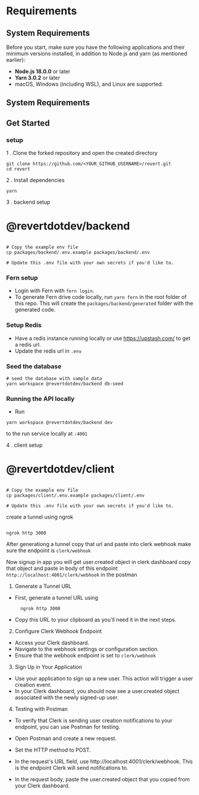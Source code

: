 # Requirements
## System Requirements

Before you start, make sure you have the following applications and their minimum versions installed, in addition to Node.js and yarn (as mentioned earlier):

- **Node.js 18.0.0** or later
- **Yarn 3.0.2** or later
- macOS, Windows (including WSL), and Linux are supported.

## System Requirements

## Get Started
### **setup**

1 . Clone the forked repository and open the created directory

```shell
git clone https://github.com/<YOUR_GITHUB_USERNAME>/revert.git
cd revert

```

2 . Install dependencies

```shell 
yarn
```

3 . backend setup

# @revertdotdev/backend

```shell

# Copy the example env file
cp packages/backend/.env.example packages/backend/.env

# Update this .env file with your own secrets if you'd like to.

```

### Fern setup

-   Login with Fern with `fern login`.
-   To generate Fern drive code locally, run `yarn fern` in the root folder of this repo. This will create the `packages/backend/generated` folder with the generated code.

### Setup Redis

-   Have a redis instance running locally or use https://upstash.com/ to get a redis url.
-   Update the redis url in `.env`

### Seed the database

```shell
# seed the database with sample data
yarn workspace @revertdotdev/backend db-seed

```

### Running the API locally

-   Run 
```shell 
yarn workspace @revertdotdev/backend dev 
``` 
to the run service locally at `:4001`

4 . client setup

# @revertdotdev/client

```shell

# Copy the example env file
cp packages/client/.env.example packages/client/.env

# Update this .env file with your own secrets if you'd like to.

```

create a tunnel using ngrok

```shell

ngrok http 3000
```

After generationg a tunnel copy that url and paste into clerk webhook
make sure the endpoint is `clerk/webhook` 

Now signup in app you will get user.created object in clerk dashboard copy that object
and paste in body of this endpoint `http://localhost:4001/clerk/webhook` in the postman 

1. Generate a Tunnel URL

- First, generate a tunnel URL using 
  ```shell
    ngrok http 3000
  ```
- Copy this URL to your clipboard as you'll need it in the next steps.

2. Configure Clerk Webhook Endpoint

- Access your Clerk dashboard.
- Navigate to the webhook settings or configuration section.
- Ensure that the webhook endpoint is set to `clerk/webhook` 

3. Sign Up in Your Application

 - Use your application to sign up a new user. This action will trigger a user creation event.
 - In your Clerk dashboard, you should now see a user.created object associated with the newly signed-up user.

4. Testing with Postman

 - To verify that Clerk is sending user creation notifications to your endpoint, you can use Postman for testing.

 - Open Postman and create a new request.

 - Set the HTTP method to POST.

 - In the request's URL field, use http://localhost:4001/clerk/webhook. This is the endpoint Clerk will send notifications to.

 - In the request body, paste the user.created object that you copied from your Clerk dashboard.